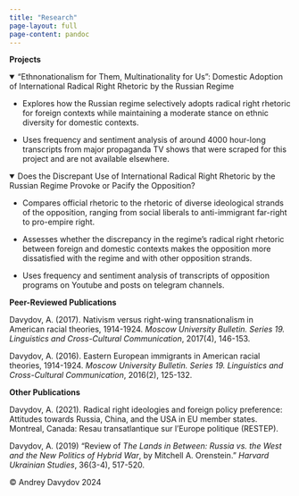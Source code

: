 ---
title: "Research"
page-layout: full
page-content: pandoc
---

**Projects**

<details open style="width: 100%; white-space: normal;">

<summary>“Ethnonationalism for Them, Multinationality for Us”: Domestic Adoption of International Radical Right Rhetoric by the Russian Regime</summary>


-   Explores how the Russian regime selectively adopts radical right rhetoric for foreign contexts while maintaining a moderate stance on ethnic diversity for domestic contexts.

-   Uses frequency and sentiment analysis of around 4000 hour-long transcripts from major propaganda TV shows that were scraped for this project and are not available elsewhere.

</details>

<details open style="width: 100%;">

<summary>Does the Discrepant Use of International Radical Right Rhetoric by the Russian Regime Provoke or Pacify the Opposition?</summary>


-   Compares official rhetoric to the rhetoric of diverse ideological strands of the opposition, ranging from social liberals to anti-immigrant far-right to pro-empire right.

-   Assesses whether the discrepancy in the regime's radical right rhetoric between foreign and domestic contexts makes the opposition more dissatisfied with the regime and with other opposition strands.

-   Uses frequency and sentiment analysis of transcripts of opposition programs on Youtube and posts on telegram channels.

</details>

**Peer-Reviewed Publications**

Davydov, A. (2017). Nativism versus right-wing transnationalism in American racial theories, 1914-1924. *Moscow University Bulletin. Series 19. Linguistics and Cross-Cultural Communication*, 2017(4), 146-153.

Davydov, A. (2016). Eastern European immigrants in American racial theories, 1914-1924. *Moscow University Bulletin. Series 19. Linguistics and Cross-Cultural Communication*, 2016(2), 125-132.

**Other Publications**

Davydov, A. (2021). Radical right ideologies and foreign policy preference: Attitudes towards Russia, China, and the USA in EU member states. Montreal, Canada: Resau transatlantique sur l'Europe politique (RESTEP).

Davydov, A. (2019) "Review of *The Lands in Between: Russia vs. the West and the New Politics of Hybrid War*, by Mitchell A. Orenstein." *Harvard Ukrainian Studies*, 36(3-4), 517-520.

<footer>

<p>© Andrey Davydov 2024</p>

</footer>

